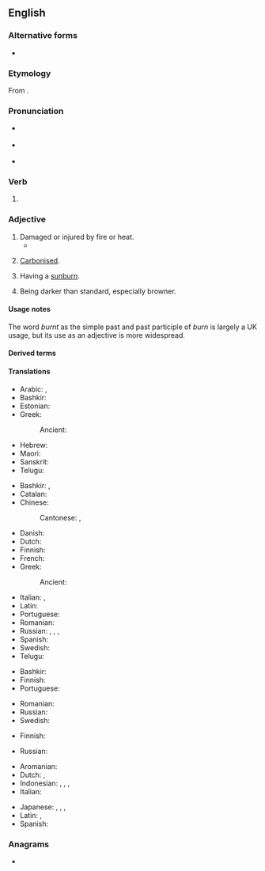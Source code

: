 ==English==

===Alternative forms===
* {{l|en|burned}}

===Etymology===
From {{suffix|en|burn|t}}.

===Pronunciation===
* {{a|UK}} {{IPA|en|/ˈbɜːnt/}}
* {{a|US}} {{IPA|en|/ˈbɜɹnt/}}
* {{audio|en|en-us-burnt.ogg|Audio (US)}}

===Verb===
{{head|en|verb form}}

# {{lb|en|chiefly|Commonwealth|UK}} {{en-past of|burn}}

===Adjective===
{{en-adj}}
# Damaged or injured by fire or heat.
#* {{quote-journal|en|date=2022 January 12|author=Benedict le Vay|title=The heroes of Soham...|journal=RAIL|issue=948|page=43|text=The '''burnt''' and bleeding man staggered to his feet, dazed and unbelieving, and asked the startled townspeople who came running whether his fireman and guard were safe. He was kept away from the smouldering crater where his engine had been, and taken to hospital.}}
# {{lb|en|of food}} [[carbonize|Carbonised]].
#: {{ux|en|The toast was too '''burnt''' to eat.}}
# {{lb|en|of a person}} Having a [[sunburn]].
# {{lb|en|of a colour}} Being darker than standard, especially browner.

====Usage notes====
The word ''burnt'' as the simple past and past participle of ''burn'' is largely a UK usage, but its use as an adjective is more widespread.

====Derived terms====
{{der2|en|Burnt Oak|burnt offering|Burnt Yates|sunburnt|a burnt child dreads the fire|better than a poke in the eye with a burnt stick|burnt cream|burnt ear|burnt ends|burnt orange|burnt out|burnt sienna|burnt umber|over-burnt|the burnt child dreads the fire|the burnt child fears the fire}}

====Translations====
{{trans-top|damaged or injured by fire or heat}}
* Arabic: {{t|ar|مَحْرُوق}}, {{t|ar|مُحْتَرِق}}
* Bashkir: {{t|ba|янған}}
* Estonian: {{t|et|põlenud}}
* Greek:
*: Ancient: {{t|grc|καυστός}}
{{trans-mid}}
* Hebrew: {{t|he|שָׂרוּף|tr=sarúf}}
* Maori: {{t|mi|mahunu}}
* Sanskrit: {{t+|sa|उष्ट}}
* Telugu: {{t+|te|దగ్ధము}}
{{trans-bottom}}

{{trans-top|carbonized}}
* Bashkir: {{t|ba|көйгән}}, {{t|ba|янған}}
* Catalan: {{t+|ca|cremat}}
* Chinese:
*: Cantonese: {{t|yue|燶|sc=Hani}}, {{t|yue|㶶|tr=nung1|sc=Hani}}
* Danish: {{t+|da|brændt}}
* Dutch: {{t+|nl|verbrand}}
* Finnish: {{t+|fi|palanut}}
* French: {{t+|fr|brûlé}}
* Greek:
*: Ancient: {{t|grc|καυστός}}
{{trans-mid}}
* Italian: {{t+|it|bruciato}}, {{t+|it|arso}}
* Latin: {{t|la|ustus}}
* Portuguese: {{t+|pt|queimado}}
* Romanian: {{t+|ro|ars}}
* Russian: {{t+|ru|горе́лый}}, {{t+|ru|жжёный}}, {{t+|ru|сгоре́вший}}, {{t+|ru|вы́жженный}} {{qualifier|scorched}}
* Spanish: {{t+|es|quemado}}
* Swedish: {{t+|sv|bränd}}
* Telugu: {{t+|te|మాడు}}
{{trans-bottom}}

{{trans-top|sun-burned}}
* Bashkir: {{t|ba|янған}}
* Finnish: {{t+|fi|palanut}}
* Portuguese: {{t+|pt|queimado}}
{{trans-mid}}
* Romanian: {{t+|ro|ars}}
* Russian: {{t+|ru|загоре́лый}}
* Swedish: {{t+|sv|solbränd|c}}
{{trans-bottom}}

{{trans-top|browner than standard}}
* Finnish: {{t+|fi|poltettu}}
{{trans-mid}}
* Russian: {{t+|ru|подгоре́вший}}
{{trans-bottom}}

{{checktrans-top}}<!--We don't have translations of inflected forms. Does the word fit the adjective senses?-->
* Aromanian: {{t-check|rup|arsu}}
* Dutch: {{t+check|nl|verbrandde}}, {{t+check|nl|verbrand}}
* Indonesian: {{t+check|id|bakar|alt=membakar}}, {{t+check|id|bakar|alt=membakar}}, {{t+check|id|bakar|alt=dibakar}}, {{t+check|id|bakar|alt=terbakar}}
* Italian: {{t+check|it|arso}}
{{trans-mid}}
* Japanese: {{t-check|ja|[[燃やした]] ([[もやした]], moyashita)}}, {{t-check|ja|[[燃やされた]] ([[もやされた]], moyasareta)}}, {{t-check|ja|[[燃える]] ([[もえる]], moeru)}}, {{t-check|ja|[[燃えた]] ([[もえた]], moeta)}}
* Latin: {{t-check|la|ārsus}}, {{t-check|la|aestuātus}}
* Spanish: {{t+check|es|quemado}}
{{trans-bottom}}

===Anagrams===
* {{anagrams|en|a=bnrtu|Brunt|brunt}}

{{c|en|Fire}}